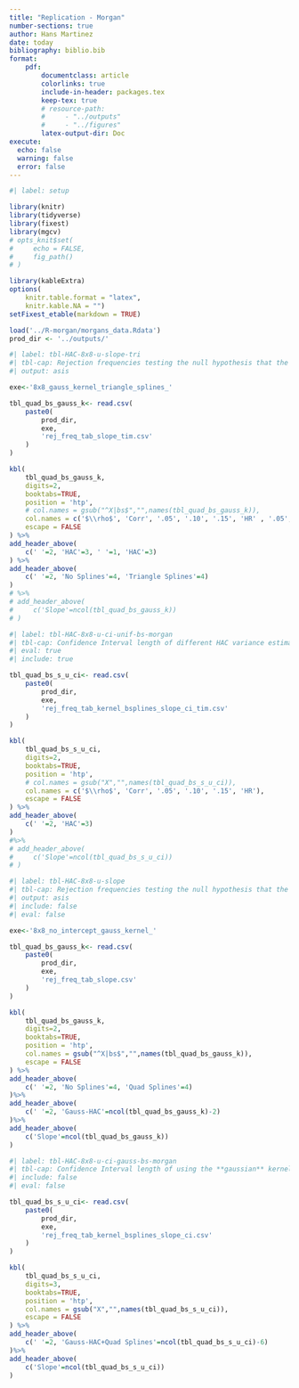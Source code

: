 ```yaml
---
title: "Replication - Morgan"
number-sections: true
author: Hans Martinez
date: today
bibliography: biblio.bib
format:
    pdf:
        documentclass: article
        colorlinks: true
        include-in-header: packages.tex
        keep-tex: true
        # resource-path: 
        #     - "../outputs"
        #     - "../figures"
        latex-output-dir: Doc
execute: 
  echo: false
  warning: false
  error: false
---
```


```r
#| label: setup

library(knitr)
library(tidyverse)
library(fixest)
library(mgcv)
# opts_knit$set(
#     echo = FALSE,
#     fig_path()
# )

library(kableExtra)
options(
    knitr.table.format = "latex",
    knitr.kable.NA = "")
setFixest_etable(markdown = TRUE)

load('../R-morgan/morgans_data.Rdata')
prod_dir <- '../outputs/'

```


```r
#| label: tbl-HAC-8x8-u-slope-tri
#| tbl-cap: Rejection frequencies testing the null hypothesis that the slope is statically different from the true value, zero, at the 5% significance level for different values of spatial correlation ($\rho$), using the **gaussian** kernel HAC variance estimator for the standard error for different cutoff lengths with and without 8x8 **triangle** B-splines. 1000 simulations. 500 points. Column *Corr* shows the theoretical correlation at distance $h=0.1$, $Corr=\rho*\exp(-\frac{1}{\sqrt{2}})$. Cutoff lengths are equal to $2\sigma$ in the gaussian kernel.
#| output: asis

exe<-'8x8_gauss_kernel_triangle_splines_'

tbl_quad_bs_gauss_k<- read.csv(
    paste0(
        prod_dir,
        exe,
        'rej_freq_tab_slope_tim.csv'
    )
)

kbl(
    tbl_quad_bs_gauss_k,
    digits=2,
    booktabs=TRUE,
    position = 'htp',
    # col.names = gsub("^X|bs$","",names(tbl_quad_bs_gauss_k)),
    col.names = c('$\\rho$', 'Corr', '.05', '.10', '.15', 'HR' , '.05', '.10', '.15', 'HR ' ),
    escape = FALSE
) %>%
add_header_above(
    c(' '=2, 'HAC'=3, ' '=1, 'HAC'=3)
) %>%
add_header_above(
    c(' '=2, 'No Splines'=4, 'Triangle Splines'=4)
)
# %>%
# add_header_above(
#     c('Slope'=ncol(tbl_quad_bs_gauss_k))
# )

```



```r
#| label: tbl-HAC-8x8-u-ci-unif-bs-morgan
#| tbl-cap: Confidence Interval length of different HAC variance estimators of the standard error with an 8x8 **triangular** B-splines. 1000 simulations. **500** points. Column *Corr* shows the theoretical correlation at distance $h=0.1$, $corr=\rho*\exp(-\frac{1}{\sqrt{2}})$.
#| eval: true
#| include: true

tbl_quad_bs_s_u_ci<- read.csv(
    paste0(
        prod_dir,
        exe,
        'rej_freq_tab_kernel_bsplines_slope_ci_tim.csv'
    )
)

kbl(
    tbl_quad_bs_s_u_ci,
    digits=2,
    booktabs=TRUE,
    position = 'htp',
    # col.names = gsub("X","",names(tbl_quad_bs_s_u_ci)),
    col.names = c('$\\rho$', 'Corr', '.05', '.10', '.15', 'HR'),
    escape = FALSE
) %>%
add_header_above(
    c(' '=2, 'HAC'=3)
)
#%>%
# add_header_above(
#     c('Slope'=ncol(tbl_quad_bs_s_u_ci))
# )

```



```r
#| label: tbl-HAC-8x8-u-slope
#| tbl-cap: Rejection frequencies testing the null hypothesis that the slope is statically different from the true value, zero, at the 5% significance level for different values of spatial correlation ($\rho$), using the **gaussian** kernel HAC variance estimator for the standard error with and without 8x8 **quadratic** B-splines. Poisson Locations (Morgan's). 1000 simulations. 500 points. Column *corr * shows the theoretical correlation at distance $h=0.1$, $corr=\rho*\exp(-\frac{1}{\sqrt{2}})$.
#| output: asis
#| include: false
#| eval: false

exe<-'8x8_no_intercept_gauss_kernel_'

tbl_quad_bs_gauss_k<- read.csv(
    paste0(
        prod_dir,
        exe,
        'rej_freq_tab_slope.csv'
    )
)

kbl(
    tbl_quad_bs_gauss_k,
    digits=2,
    booktabs=TRUE,
    position = 'htp',
    col.names = gsub("^X|bs$","",names(tbl_quad_bs_gauss_k)),
    escape = FALSE
) %>%
add_header_above(
    c(' '=2, 'No Splines'=4, 'Quad Splines'=4)
)%>%
add_header_above(
    c(' '=2, 'Gauss-HAC'=ncol(tbl_quad_bs_gauss_k)-2)
)%>%
add_header_above(
    c('Slope'=ncol(tbl_quad_bs_gauss_k))
)

```


```r
#| label: tbl-HAC-8x8-u-ci-gauss-bs-morgan
#| tbl-cap: Confidence Interval length of using the **gaussian** kernel HAC variance estimator for the standard error after adding 8x8 **quadratic** B-splines. The number of B-splines was fixed at 8x8. 1000 simulations. **500** points. Column *corr* shows the theoretical correlation at distance $h=0.1$, thus, $corr=\rho*\exp(-\frac{1}{\sqrt{2}})$. HR shows the rejection frequencies of the Heteroscedastic Robust Variance estimator (Stata's). Morgan's locations.
#| include: false
#| eval: false

tbl_quad_bs_s_u_ci<- read.csv(
    paste0(
        prod_dir,
        exe,
        'rej_freq_tab_kernel_bsplines_slope_ci.csv'
    )
)

kbl(
    tbl_quad_bs_s_u_ci,
    digits=3,
    booktabs=TRUE,
    position = 'htp',
    col.names = gsub("X","",names(tbl_quad_bs_s_u_ci)),
    escape = FALSE
) %>%
add_header_above(
    c(' '=2, 'Gauss-HAC+Quad Splines'=ncol(tbl_quad_bs_s_u_ci)-6)
)%>%
add_header_above(
    c('Slope'=ncol(tbl_quad_bs_s_u_ci))
)

```



